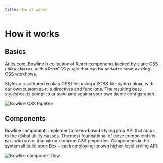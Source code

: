 ```yaml
---
title: How it works
---
```


# How it works

## Basics

At its core, Bowline is collection of React components backed by static CSS utility classes, with a PostCSS plugin that can be added to most existing CSS workflows.

Styles are authored in plain CSS files using a SCSS-like syntax along with our own custom at-rule directives and functions. The resulting base stylesheet is compiled at build time against your own theme configuration.

<Box />

![Bowline CSS Pipeline](../images/postcss-theme-pipeline.png)

## Components

Bowline components implement a token-based styling prop API that maps to the global utility classes. The most foundational of these components is `Box`, with props that mirror common CSS properties. Components in the system all build upon Box – each employing its own higher-level styling API.

<Box />

![Bowline component flow](../images/high-low-level-components.png)
